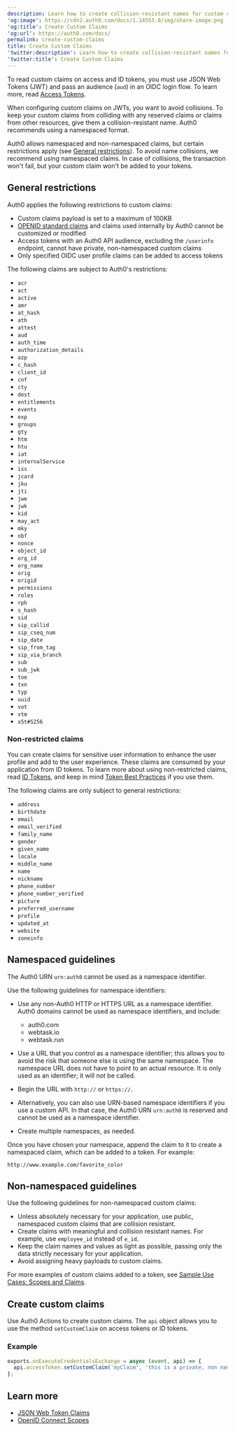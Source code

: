 ```yaml
---
description: Learn how to create collision-resistant names for custom claims.
'og:image': https://cdn2.auth0.com/docs/1.14553.0/img/share-image.png
'og:title': Create Custom Claims
'og:url': https://auth0.com/docs/
permalink: create-custom-claims
title: Create Custom Claims
'twitter:description': Learn how to create collision-resistant names for custom claims.
'twitter:title': Create Custom Claims
---
```

To read custom claims on access and <Tooltip tip="ID Token: Credential meant for the client itself, rather than for accessing a resource." cta="View Glossary" href="/glossary?term=ID+tokens">ID tokens</Tooltip>, you must use <Tooltip tip="ID Token: Credential meant for the client itself, rather than for accessing a resource." cta="View Glossary" href="/glossary?term=JSON+Web+Tokens">JSON Web Tokens</Tooltip> (JWT) and pass an <Tooltip tip="JSON Web Token (JWT): Standard ID Token format (and often Access Token format) used to represent claims securely between two parties." cta="View Glossary" href="/glossary?term=audience">audience</Tooltip> (`aud`) in an OIDC login flow. To learn more, read [Access Tokens](/secure/tokens/access-tokens).

When configuring custom claims on JWTs, you want to avoid collisions. To keep your custom claims from colliding with any reserved claims or claims from other resources, give them a collision-resistant name. Auth0 recommends using a namespaced format.

<Callout icon="file-lines" color="#0EA5E9" iconType="regular">

Auth0 allows namespaced and non-namespaced claims, but certain restrictions apply (see [General restrictions](/secure/tokens/json-web-tokens/create-custom-claims#general-restrictions)). To avoid name collisions, we recommend using namespaced claims. In case of collisions, the transaction won't fail, but your custom claim won't be added to your tokens.

</Callout>

## General restrictions

Auth0 applies the following restrictions to custom claims:

* Custom claims payload is set to a maximum of 100KB
* [OPENID standard claims](https://openid.net/specs/openid-connect-core-1_0.html#IDToken) and claims used internally by Auth0 cannot be customized or modified
* <Tooltip tip="Access Token: Authorization credential, in the form of an opaque string or JWT, used to access an API." cta="View Glossary" href="/glossary?term=Access+tokens">Access tokens</Tooltip> with an Auth0 API audience, excluding the `/userinfo` endpoint, cannot have private, non-namespaced custom claims
* Only specified OIDC user profile claims can be added to access tokens

The following claims are subject to Auth0's restrictions:

* `acr`
* `act`
* `active`
* `amr`
* `at_hash`
* `ath`
* `attest`
* `aud`
* `auth_time`
* `authorization_details`
* `azp`
* `c_hash`
* `client_id`
* `cnf`
* `cty`
* `dest`
* `entitlements`
* `events`
* `exp`
* `groups`
* `gty`
* `htm`
* `htu`
* `iat`
* `internalService`
* `iss`
* `jcard`
* `jku`
* `jti`
* `jwe`
* `jwk`
* `kid`
* `may_act`
* `mky`
* `nbf`
* `nonce`
* `object_id`
* `org_id`
* `org_name`
* `orig`
* `origid`
* `permissions`
* `roles`
* `rph`
* `s_hash`
* `sid`
* `sip_callid`
* `sip_cseq_num`
* `sip_date`
* `sip_from_tag`
* `sip_via_branch`
* `sub`
* `sub_jwk`
* `toe`
* `txn`
* `typ`
* `uuid`
* `vot`
* `vtm`
* `x5t#S256`

### Non-restricted claims

You can create claims for sensitive user information to enhance the user profile and add to the user experience. These claims are consumed by your application from ID tokens. To learn more about using non-restricted claims, read [ID Tokens](/secure/tokens/id-tokens), and keep in mind [Token Best Practices](/secure/tokens/token-best-practices) if you use them.

The following claims are only subject to general restrictions:

* `address`
* `birthdate`
* `email`
* `email_verified`
* `family_name`
* `gender`
* `given_name`
* `locale`
* `middle_name`
* `name`
* `nickname`
* `phone_number`
* `phone_number_verified`
* `picture`
* `preferred_username`
* `profile`
* `updated_at`
* `website`
* `zoneinfo`

## Namespaced guidelines

<Callout icon="file-lines" color="#0EA5E9" iconType="regular">

The Auth0 URN `urn:auth0` cannot be used as a namespace identifier.

</Callout>

Use the following guidelines for namespace identifiers:

* Use any non-Auth0 HTTP or HTTPS URL as a namespace identifier. Auth0 domains cannot be used as namespace identifiers, and include:

  + auth0.com
  + webtask.io
  + webtask.run
* Use a URL that you control as a namespace identifier; this allows you to avoid the risk that someone else is using the same namespace. The namespace URL does not have to point to an actual resource. It is only used as an identifier; it will not be called.
* Begin the URL with `http://` or `https://`.
* Alternatively, you can also use URN-based namespace identifiers if you use a custom API. In that case, the Auth0 URN `urn:auth0` is reserved and cannot be used as a namespace identifier.
* Create multiple namespaces, as needed.

Once you have chosen your namespace, append the claim to it to create a namespaced claim, which can be added to a token. For example:

`http://www.example.com/favorite_color`

## Non-namespaced guidelines

Use the following guidelines for non-namespaced custom claims:

* Unless absolutely necessary for your application, use public, namespaced custom claims that are collision resistant.
* Create claims with meaningful and collision resistant names. For example, use `employee_id` instead of `e_id`.
* Keep the claim names and values as light as possible, passing only the data strictly necessary for your application.
* Avoid assigning heavy payloads to custom claims.

For more examples of custom claims added to a token, see [Sample Use Cases: Scopes and Claims](/get-started/apis/scopes/sample-use-cases-scopes-and-claims).

## Create custom claims

Use Auth0 Actions to create custom claims. The `api` object allows you to use the method `setCustomClaim` on access tokens or ID tokens.

### Example

```js lines
exports.onExecuteCredentialsExchange = async (event, api) => {
  api.accessToken.setCustomClaim('myClaim', 'this is a private, non namespaced claim');
};
```






## Learn more

* [JSON Web Token Claims](/secure/tokens/json-web-tokens/json-web-token-claims)
* [OpenID Connect Scopes](/get-started/apis/scopes/openid-connect-scopes)